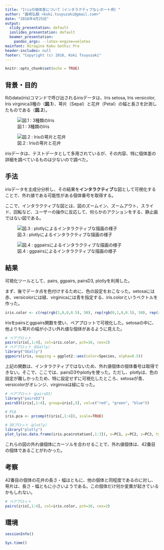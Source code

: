 ```yaml
---
title: "Irisの個体差について（インタラクティブなレポート例）"
author: "露崎弘毅 <koki.tsuyuzaki@gmail.com>"
date: "2016年4月25日"
output:
  slidy_presentation: default
  ioslides_presentation: default
  beamer_presentation:
    pandoc_args: --latex-engine=xelatex
mainfont: Hiragino Kaku Gothic Pro
header-includes: null
footer: "Copyright (c) 2016, Koki Tsuyuzaki"
---
```


```r
knitr::opts_chunk$set(echo = TRUE)
```

## 背景・目的
Rのdata(iris)コマンドで呼び出されるirisデータは、Iris setosa, Iris versicolor, Iris virginica3種の（**図.1**）、萼片（Sepal）と花弁（Petal）の幅と長さを計測したものである（**図.2**）。

![図.1 : 3種類のIris](http://i1.wp.com/www.timsayf.com/wp-content/uploads/2015/09/irises.png)

![図.2 : Irisの萼片と花弁](http://i2.wp.com/www.timsayf.com/wp-content/uploads/2015/09/iris_petal_sepal.png)

irisデータは、テストデータとして多用されているが、その内容、特に個体差の詳細を調べているものは少ないので調べた。

## 手法
irisデータを主成分分析し、その結果を**インタラクティブ**な図として可視化することで、外れ値である可能性がある個体番号を取得する。

ここで、インタラクティブな図とは、図のズームイン、ズームアウト、スライド、回転など、ユーザーの操作に反応して、何らかのアクションをする、静止画ではない図である。

![図.3 : plotlyによるインタラクティブな描画の様子](https://qiita-image-store.s3.amazonaws.com/0/17038/3798d5b8-e227-c6c9-4282-41bf03747064.png)

![図.4 : ggpairsによるインタラクティブな描画の様子](https://qiita-image-store.s3.amazonaws.com/0/17038/5a2b89fe-df30-9eea-cddf-10ea96230498.png)

## 結果

可視化ツールとして、pairs, ggpairs, pairsD3, plotlyを利用した。

まず、後でデータ点を色付けするために、色の設定をおこなった。setosaには赤、versicolorには緑、virginicaには青を指定する、iris.colorというベクトルを作った。

```r
iris.color <- c(rep(rgb(1,0,0,0.5), 50), rep(rgb(0,1,0,0.5), 50), rep(rgb(0,0,1,0.5), 50))
```

irisをpairsとggpairs関数を使い、ペアプロットで可視化した。setosaの中に、他よりも萼片の幅が小さい外れ値な個体があるように見えた。

```r
# ペアプロット
pairs(iris[,1:4], col=iris.color, pch=16, cex=2)
# ペアプロット（GGally）
library("GGally")
ggpairs(iris, mapping = ggplot2::aes(color=Species, alpha=0.5))
```

上記の関数は、インタラクティブではないため、外れ値個体の個体番号は取得できない。そこで、ここでは、pairsD3やplotlyを使った。ただし、plotlyは、色の設定が難しかったため、特に設定せずに可視化したところ、setosaが青、versicolorがオレンジ、virginivaは緑になった。

```r

# ペアプロット（pairsD3）
library("pairsD3")
pairsD3(iris[,1:4], group=iris[,5], col=c("red", "green", "blue"))

# PCA
iris.pca <- prcomp(t(iris[,1:4]), scale=TRUE)

# 3Dプロット（plotly）
library("plotly")
plot_ly(as.data.frame(iris.pca$rotation[,1:3]), x=PC1, y=PC2, z=PC3, type="scatter3d", mode="markers", text=rownames(iris), color=iris[,5])
```

これらの図の外れ値個体にカーソルを合わせることで、外れ値個体は、42番目の個体であることがわかった。

## 考察

42番目の個体の花弁の長さ・幅はともに、他の個体と同程度であるのに対し、萼片は、長さ・幅ともに小さいようである。この個体だけ何か変異が起きているかもしれない。

```r
# ペアプロット
pairs(iris[,1:4], col=iris.color, pch=16, cex=2)
```

## 環境
```r
sessionInfo()
```

```r
Sys.time()
```